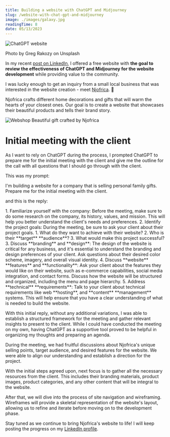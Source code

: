 ```yaml
---
title: Building a website with ChatGPT and Midjourney
slug: /website-with-chat-gpt-and-midjourney
image: ./images/galaxy.jpg
readingTime: 8
date: 05/13/2023
---
```


<Intro
  title={props.pageContext.frontmatter.title}
  readingTime={props.pageContext.frontmatter.readingTime}
  date={props.pageContext.frontmatter.date}
/>

![ChatGPT website](./images/galaxy.jpg)

<PhotoCaption>Photo by Greg Rakozy on Unsplash</PhotoCaption>

In my recent [post on LinkedIn](https://www.linkedin.com/posts/davinci2015_attention-all-entrepreneurs-and-business-activity-7054860124821106688-Jrwa?utm_source=share&utm_medium=member_desktop), I offered a free website with 
**the goal to review the effectiveness of ChatGPT and Midjourney for the website development** while providing value to the community.

I was lucky enough to get an inquiry from a small local business that was interested in the website creation - meet [Njofrica](https://www.instagram.com/studio.njofrica). 🤩

Njofrica crafts different home decorations and gifts that will warm the hearts of your closest ones.
Our goal is to create a website that showcases their beautiful products and tells their brand story.

![Webshop](./images/website-with-chat-gpt/njofrica-gift.jpeg)
<PhotoCaption>Beautiful gift crafted by Njofrica</PhotoCaption>

# Initial meeting with the client

As I want to rely on ChatGPT during the process, I prompted ChatGPT to prepare me for the initial meeting with the client and give me the outline for the call with all questions that I should go through with the client.

This was my prompt:

<Quote>
  I'm building a website for a company that is selling personal family gifts.
  Prepare me for the initial meeting with the client.
</Quote>

and this is the reply:

<Quote>
1. Familiarize yourself with the company: Before the meeting, make sure to do some research on the company, its history, values, and mission. This will help you better understand the client's needs and preferences.
2. Identify the project goals: During the meeting, be sure to ask your client about their project goals.
   1. What do they want to achieve with their website?
   2. Who is their **target** **audience**?
   3. What would make this project successful?
3. Discuss **branding** and **design**: The design of the website is critical for any business, and it's essential to understand the branding and design preferences of your client. Ask questions about their desired color scheme, imagery, and overall visual identity.
4. Discuss **website** **features** and **functionality**: Ask your client about the features they would like on their website, such as e-commerce capabilities, social media integration, and contact forms. Discuss how the website will be structured and organized, including the menu and page hierarchy.
5. Address **technical** **requirements**: Talk to your client about technical requirements like web **hosting**, and **content** **management** systems. This will help ensure that you have a clear understanding of what is needed to build the website.
</Quote>

With this initial reply, without any additional variations, I was able to establish a structured framework for the meeting and gather relevant insights to present to the client.
While I could have conducted the meeting on my own, having ChatGPT as a supportive tool proved to be helpful in organizing my thoughts and preparing an agenda.

During the meeting, we had fruitful discussions about Njofrica's unique selling points, target audience, and desired features for the website.
We were able to align our understanding and establish a direction for the project.

With the initial steps agreed upon, next focus is to gather all the necessary resources from the client.
This includes their branding materials, product images, product categories, and any other content that will be integral to the website.

After that, we will dive into the process of site navigation and wireframing.
Wireframes will provide a skeletal representation of the website's layout, allowing us to refine and iterate before moving on to the development phase.

Stay tuned as we continue to bring Njofrica's website to life! 
I will keep posting the progress on my [LinkedIn profile](https://www.linkedin.com/in/davinci2015).
